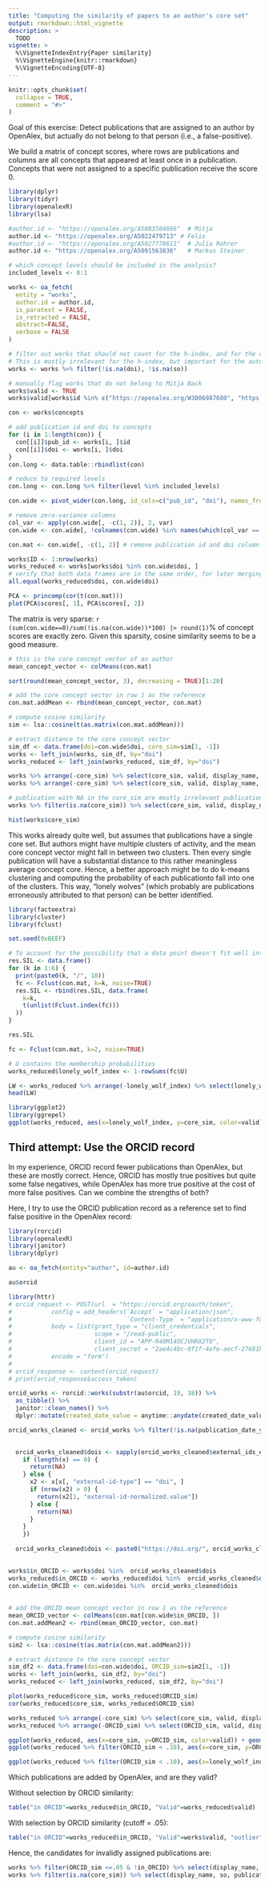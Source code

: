 ---
title: "Computing the similarity of papers to an author's core set"
output: rmarkdown::html_vignette
description: >
  TODO
vignette: >
  %\VignetteIndexEntry{Paper similarity}
  %\VignetteEngine{knitr::rmarkdown}
  %\VignetteEncoding{UTF-8}
---

```{r, include = FALSE}
knitr::opts_chunk$set(
  collapse = TRUE,
  comment = "#>"
)
```

Goal of this exercise: Detect publications that are assigned to an author by OpenAlex, but actually do not belong to that person (i.e., a false-positive).

We build a matrix of concept scores, where rows are publications and columns are all concepts that appeared at least once in a publication. Concepts that were not assigned to a specific publication receive the score 0.



```{r}
library(dplyr)
library(tidyr)
library(openalexR)
library(lsa)

#author.id <- "https://openalex.org/A5083504666"  # Mitja
author.id <- "https://openalex.org/A5022479713" # Felix
#author.id <- "https://openalex.org/A5027778611"  # Julia Rohrer
author.id <- "https://openalex.org/A5091563836"   # Markus Steiner

# which concept levels should be included in the analysis?
included_levels <- 0:1

works <- oa_fetch(
  entity = "works",
  author.id = author.id,
  is_paratext = FALSE,
  is_retracted = FALSE,
  abstract=FALSE,
  verbose = FALSE
)

# filter out works that should not count for the h-index, and for the computation of academic age (i.e., works without doi and which are not published in an outlet).
# This is mostly irrelevant for the h-index, but important for the automatic retrieval of academic age.
works <- works %>% filter(!is.na(doi), !is.na(so))

# manually flag works that do not belong to Mitja Back
works$valid <- TRUE
works$valid[works$id %in% c("https://openalex.org/W3006987680", "https://openalex.org/W1966661272", "https://openalex.org/W3144672300", "https://openalex.org/W3106992603", "https://openalex.org/W3148118513", "https://openalex.org/W606769239", "https://openalex.org/W2548863919", "https://openalex.org/W4226327396", "https://openalex.org/W3144466282")] <- FALSE

con <- works$concepts

# add publication id and doi to concepts
for (i in 1:length(con)) {
  con[[i]]$pub_id <- works[i, ]$id
  con[[i]]$doi <- works[i, ]$doi
}
con.long <- data.table::rbindlist(con)

# reduce to required levels
con.long <- con.long %>% filter(level %in% included_levels)

con.wide <- pivot_wider(con.long, id_cols=c("pub_id", "doi"), names_from="display_name", values_from="score", values_fill=0)

# remove zero-variance columns
col_var <- apply(con.wide[, -c(1, 2)], 2, var)
con.wide <- con.wide[, !colnames(con.wide) %in% names(which(col_var == 0))]

con.mat <- con.wide[, -c(1, 2)] # remove publication id and doi column

works$ID <- 1:nrow(works)
works_reduced <- works[works$doi %in% con.wide$doi, ]
# verify that both data frames are in the same order, for later merging
all.equal(works_reduced$doi, con.wide$doi)

PCA <- princomp(cor(t(con.mat)))
plot(PCA$scores[, 1], PCA$scores[, 2])
```


The matrix is very sparse: `r (sum(con.wide==0)/sum(!is.na(con.wide))*100) |> round(1)`% of concept scores are exactly zero.
Given this sparsity, cosine similarity seems to be a good measure.

```{r}
# this is the core concept vector of an author
mean_concept_vector <- colMeans(con.mat)

sort(round(mean_concept_vector, 3), decreasing = TRUE)[1:20]

# add the core concept vector in row 1 as the reference
con.mat.addMean <- rbind(mean_concept_vector, con.mat)

# compute cosine similarity
sim <- lsa::cosine(t(as.matrix(con.mat.addMean)))

# extract distance to the core concept vector
sim_df <- data.frame(doi=con.wide$doi, core_sim=sim[1, -1])
works <- left_join(works, sim_df, by="doi")
works_reduced <- left_join(works_reduced, sim_df, by="doi")

works %>% arrange(-core_sim) %>% select(core_sim, valid, display_name, so, publication_year) %>% head(10)
works %>% arrange(-core_sim) %>% select(core_sim, valid, display_name, so, publication_year) %>% tail(20)

# publication with NA in the core_sim are mostly irrelevant publications
works %>% filter(is.na(core_sim)) %>% select(core_sim, valid, display_name, so, publication_year)

hist(works$core_sim)
```

This works already quite well, but assumes that publications have a single core set. But authors might have multiple clusters of activity, and the mean core concept vector might fall in between two clusters. Then every single publication will have a substantial distance to this rather meaningless average concept core.
Hence, a better approach might be to do k-means clustering and computing the probability of each publicationto fall into one of the clusters. This way, "lonely wolves" (which probably are publications erroneously attributed to that person) can be better identified.

```{r}
library(factoextra)
library(cluster)
library(fclust)

set.seed(0xBEEF)

# To account for the possibility that a data point doesn't fit well into any of the predefined clusters, an additional "cluster" or category can be introduced, which represents the absence of membership in any of the clusters. This is implemented in the `noise` parameter.
res.SIL <- data.frame()
for (k in 1:6) {
  print(paste0(k, "/", 10))
  fc <- Fclust(con.mat, k=k, noise=TRUE)
  res.SIL <- rbind(res.SIL, data.frame(
    k=k,
    t(unlist(Fclust.index(fc)))
  ))
}

res.SIL

fc <- Fclust(con.mat, k=2, noise=TRUE)

# U contains the membership probabilities
works_reduced$lonely_wolf_index <- 1-rowSums(fc$U)

LW <- works_reduced %>% arrange(-lonely_wolf_index) %>% select(lonely_wolf_index, display_name, so, publication_year, id)
head(LW)

library(ggplot2)
library(ggrepel)
ggplot(works_reduced, aes(x=lonely_wolf_index, y=core_sim, color=valid)) + geom_point() + geom_text_repel(aes(label=ID))

```

## Third attempt: Use the ORCID record

In my experience, ORCID record fewer publications than OpenAlex, but these are mostly correct. Hence, ORCID has mostly true positives but quite some false negatives, while OpenAlex has more true positive at the cost of more false positives. Can we combine the strengths of both?

Here, I try to use the ORCID publication record as a reference set to find false positive in the OpenAlex record:

```{r}

library(rorcid)
library(openalexR)
library(janitor)
library(dplyr)

au <- oa_fetch(entity="author", id=author.id)

au$orcid

library(httr)
# orcid_request <- POST(url  = "https://orcid.org/oauth/token",
#           config = add_headers(`Accept` = "application/json",
#                                `Content-Type` = "application/x-www-form-urlencoded"),
#           body = list(grant_type = "client_credentials",
#                       scope = "/read-public",
#                       client_id = "APP-R40M14OCJVHRX2T0",
#                       client_secret = "2ae4c4bc-0f1f-4efe-aecf-27681b9516cf"),
#           encode = "form")
# 
# orcid_response <- content(orcid_request)
# print(orcid_response$access_token)

orcid_works <- rorcid::works(substr(au$orcid, 19, 38)) %>%
  as_tibble() %>%
  janitor::clean_names() %>%
  dplyr::mutate(created_date_value = anytime::anydate(created_date_value/1000))

orcid_works_cleaned <- orcid_works %>% filter(!is.na(publication_date_year_value))

  
  orcid_works_cleaned$dois <- sapply(orcid_works_cleaned$external_ids_external_id, function(x) {
    if (length(x) == 0) {
      return(NA)
    } else {
      x2 <- x[x[, "external-id-type"] == "doi", ]
      if (nrow(x2) > 0) {
        return(x2[1, "external-id-normalized.value"])
      } else {
        return(NA)
      }
    }
    })
  
  orcid_works_cleaned$dois <- paste0("https://doi.org/", orcid_works_cleaned$dois)
  

works$in_ORCID <- works$doi %in%  orcid_works_cleaned$dois
works_reduced$in_ORCID <- works_reduced$doi %in%  orcid_works_cleaned$dois
con.wide$in_ORCID <- con.wide$doi %in%  orcid_works_cleaned$dois 
  
  
# add the ORCID mean concept vector in row 1 as the reference
mean_ORCID_vector <- colMeans(con.mat[con.wide$in_ORCID, ])
con.mat.addMean2 <- rbind(mean_ORCID_vector, con.mat)

# compute cosine similarity
sim2 <- lsa::cosine(t(as.matrix(con.mat.addMean2)))

# extract distance to the core concept vector
sim_df2 <- data.frame(doi=con.wide$doi, ORCID_sim=sim2[1, -1])
works <- left_join(works, sim_df2, by="doi")
works_reduced <- left_join(works_reduced, sim_df2, by="doi")

plot(works_reduced$core_sim, works_reduced$ORCID_sim)
cor(works_reduced$core_sim, works_reduced$ORCID_sim)

works_reduced %>% arrange(-core_sim) %>% select(core_sim, valid, display_name, so, publication_year) %>% tail(20)
works_reduced %>% arrange(-ORCID_sim) %>% select(ORCID_sim, valid, display_name, so, publication_year) %>% tail(20)

ggplot(works_reduced, aes(x=core_sim, y=ORCID_sim, color=valid)) + geom_point() + geom_text_repel(aes(label=ID))
ggplot(works_reduced %>% filter(ORCID_sim < .10), aes(x=core_sim, y=ORCID_sim, color=valid)) + geom_point() + geom_text_repel(aes(label=ID))

ggplot(works_reduced %>% filter(ORCID_sim < .10), aes(x=lonely_wolf_index, y=ORCID_sim, color=valid, shape=in_ORCID)) + geom_point() + geom_text_repel(aes(label=ID))

```

Which publications are added by OpenAlex, and are they valid?

Without selection by ORCID similarity:
```{r}
table("in ORCID"=works_reduced$in_ORCID, "Valid"=works_reduced$valid)
```


With selection by ORCID similarity (cutoff = .05):
```{r}
table("in ORCID"=works_reduced$in_ORCID, "Valid"=works$valid, "outlier"=works_reduced$ORCID_sim <=.05 & !works_reduced$in_ORCID)
```

Hence, the candidates for invalidly assigned publications are:

```{r}
works %>% filter(ORCID_sim <=.05 & !in_ORCID) %>% select(display_name, so, publication_year)
works %>% filter(is.na(core_sim)) %>% select(display_name, so, publication_year)
```

